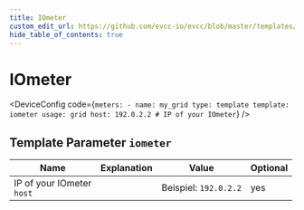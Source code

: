 ```yaml
---
title: IOmeter
custom_edit_url: https://github.com/evcc-io/evcc/blob/master/templates/definition/meter/iometer.yaml
hide_table_of_contents: true
---
```



# IOmeter

<div className="device-detail-container">
  <div className="device-detail-content">
    <DeviceFeatures features="" />

<DeviceConfig code={`meters:
    - name: my_grid
      type: template
      template: iometer
      usage: grid
      host: 192.0.2.2 # IP of your IOmeter`}  />
  </div>
  <div className="device-detail-icon">
    <evcc-icon
      type="meter"
      name="iometer"
      size="400px"
      alt="IOmeter"
      className="device-detail-icon-img"
    ></evcc-icon>
  </div>
</div>

## Template Parameter `iometer`

| Name | Explanation | Value | Optional |
|-----------|-------------|-------|----------|
| IP of your IOmeter<br/>`host` |  | Beispiel: `192.0.2.2` | yes |

